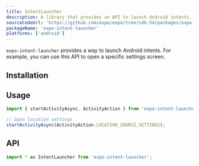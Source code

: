 ```yaml
---
title: IntentLauncher
description: A library that provides an API to launch Android intents.
sourceCodeUrl: 'https://github.com/expo/expo/tree/sdk-54/packages/expo-intent-launcher'
packageName: 'expo-intent-launcher'
platforms: ['android']
---
```



`expo-intent-launcher` provides a way to launch Android intents. For example, you can use this API to open a specific settings screen.

## Installation

<APIInstallSection />

## Usage

```ts
import { startActivityAsync, ActivityAction } from 'expo-intent-launcher';

// Open location settings
startActivityAsync(ActivityAction.LOCATION_SOURCE_SETTINGS);
```

## API

```js
import * as IntentLauncher from 'expo-intent-launcher';
```

<APISection packageName="expo-intent-launcher" apiName="IntentLauncher" />
